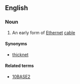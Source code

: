 ==English==
{{wikipedia}}

===Noun===
{{en-noun|?}}

# {{context|computing|lang=en}} An early form of [[Ethernet]] [[cable]]

====Synonyms====
* [[thicknet]]

====Related terms====
* [[10BASE2]]